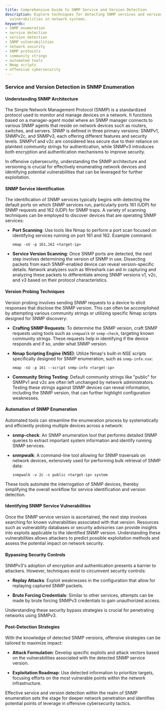 ```yaml
---
title: Comprehensive Guide to SNMP Service and Version Detection
description: Explore techniques for detecting SNMP services and versions to identify
  vulnerabilities in network systems.
keywords:
- SNMP enumeration
- service detection
- version detection
- SNMP vulnerabilities
- network security
- SNMP protocols
- community strings
- automated tools
- Nmap scripts
- offensive cybersecurity
---
```


### Service and Version Detection in SNMP Enumeration

#### Understanding SNMP Architecture

The Simple Network Management Protocol (SNMP) is a standardized protocol used to monitor and manage devices on a network. It functions based on a manager-agent model where an SNMP manager connects to various SNMP agents that reside on network devices such as routers, switches, and servers. SNMP is defined in three primary versions: SNMPv1, SNMPv2c, and SNMPv3, each offering different features and security levels. SNMPv1 and v2c are considered less secure due to their reliance on plaintext community strings for authentication, while SNMPv3 introduces both encryption and authentication mechanisms to improve security.

In offensive cybersecurity, understanding the SNMP architecture and versioning is crucial for effectively enumerating network devices and identifying potential vulnerabilities that can be leveraged for further exploitation.

#### SNMP Service Identification

The identification of SNMP services typically begins with detecting the default ports on which SNMP services run, particularly ports 161 (UDP) for SNMP requests and 162 (UDP) for SNMP traps. A variety of scanning techniques can be employed to discover devices that are operating SNMP services:

- **Port Scanning**: Use tools like Nmap to perform a port scan focused on identifying services running on port 161 and 162. Example command:
  ```
  nmap -sU -p 161,162 <target-ip>
  ```

- **Service Version Scanning**: Once SNMP ports are detected, the next step involves determining the version of SNMP in use. Dissecting packets from each SNMP-enabled device can reveal version-specific details. Network analyzers such as Wireshark can aid in capturing and analyzing these packets to differentiate among SNMP versions v1, v2c, and v3 based on their protocol characteristics.

#### Version Probing Techniques

Version probing involves sending SNMP requests to a device to elicit responses that disclose the SNMP version. This can often be accomplished by attempting various community strings or utilizing specific Nmap scripts designed for SNMP discovery:

- **Crafting SNMP Requests**: To determine the SNMP version, craft SNMP requests using tools such as `snmpwalk` or `snmp-check`, targeting known community strings. These requests help in identifying if the device responds and if so, under what SNMP version.

- **Nmap Scripting Engine (NSE)**: Utilize Nmap's built-in NSE scripts specifically designed for SNMP enumeration, such as `snmp-info.nse`:
  ```
  nmap -sU -p 161 --script snmp-info <target-ip>
  ```

- **Community String Testing**: Default community strings like "public" for SNMPv1 and v2c are often left unchanged by network administrators. Testing these strings against SNMP devices can reveal information, including the SNMP version, that can further highlight configuration weaknesses.

#### Automation of SNMP Enumeration

Automated tools can streamline the enumeration process by systematically and efficiently probing multiple devices across a network:

- **snmp-check**: An SNMP enumeration tool that performs detailed SNMP queries to extract important system information and identify running SNMP services. 

- **snmpwalk**: A command-line tool allowing for SNMP traversals on network devices, extensively used for performing bulk retrieval of SNMP data:
  ```
  snmpwalk -v 2c -c public <target-ip> system
  ```

These tools automate the interrogation of SNMP devices, thereby simplifying the overall workflow for service identification and version detection.

#### Identifying SNMP Service Vulnerabilities

Once the SNMP service version is ascertained, the next step involves searching for known vulnerabilities associated with that version. Resources such as vulnerability databases or security advisories can provide insights into exploits applicable to the identified SNMP version. Understanding these vulnerabilities allows attackers to predict possible exploitation methods and assess the potential impact on network security.

#### Bypassing Security Controls

SNMPv3's adoption of encryption and authentication presents a barrier to attackers. However, techniques exist to circumvent security controls:

- **Replay Attacks**: Exploit weaknesses in the configuration that allow for replaying captured SNMP packets.

- **Brute Forcing Credentials**: Similar to other services, attempts can be made by brute forcing SNMPv3 credentials to gain unauthorized access.

Understanding these security bypass strategies is crucial for penetrating networks using SNMPv3.

#### Post-Detection Strategies

With the knowledge of detected SNMP versions, offensive strategies can be tailored to maximize impact:

- **Attack Formulation**: Develop specific exploits and attack vectors based on the vulnerabilities associated with the detected SNMP service version.

- **Exploitation Roadmap**: Use detected information to prioritize targets, focusing efforts on the most vulnerable points within the network infrastructure.

Effective service and version detection within the realm of SNMP enumeration sets the stage for deeper network penetration and identifies potential points of leverage in offensive cybersecurity tactics.